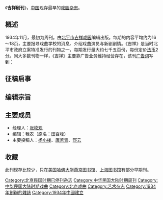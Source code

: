 《'''吉祥剧刊'''》，[[中国|中国]]现存最早的[[戏园|戏园]][[杂志|杂志]]。

==概述==
1934年11月，最初为周刊。由[[北平市|北平市]][[吉祥戏园|吉祥戏园]]编辑出版。每期的内容平均约为16～18页，主要报导戏曲学校的消息、介绍戏曲演员与新剧剧情。《吉祥》是当时北平市政府立案特准发行的刊物之一，每期发行量大约七千五百份，每份定价[[法币|法币]]2分。同大多数刊物一样，《吉祥》主要靠广告业务维持经营存在，该刊[[广告词|广告词]]写到：{{quote|
本院地处繁华中枢，为人人必履之场。本刊为人人必阅之物，每月可销三万份以上，用刊广告，效力之大初驾乎新闻纸之上。
}}

==征稿启事==
{{quote|
本刊之发行，在平市尚属创举，实为弘扬国剧学术之惟一刊物。凡有关于戏剧之讨论，如戏剧沿革、学术评论、名伶轶闻等稿见惠者，均所欢迎。
}}

==编辑宗旨==
{{quote|
本刊对观众们服务完全是义务的，不是为谋利而生长的、本刊是载明戏剧说明与剧中情节、本刊每期均刊有名伶照片，能间接看到演员的庐山真面、本刊的特点就是造成演员的伟绩，推进艺术的成功、并不是捧角，更不是渔利，就是有戏目便载明，有消息便报告，每星期出版一次。
}}

==主要成员==
*经理人：[[张枚观|张枚观]]
*编辑：我农（原名：[[田百峰|田百峰]]）
*主要投稿人：[[杨小楼|杨小楼]]、[[唐若青|唐若青]]、[[野云|野云]]

==收藏==
此刊现存比较少，只在[[美国|美国]][[哈佛燕京图书馆|哈佛大学燕京图书馆]]、[[上海图书馆|上海图书馆]]有部分早期刊。

[[Category:北京民国时期已停刊杂志|Category:北京民国时期已停刊杂志]]
[[Category:中华民国大陆时期周刊|Category:中华民国大陆时期周刊]]
[[Category:中华民国大陆时期戏曲|Category:中华民国大陆时期戏曲]]
[[Category:北京戏曲|Category:北京戏曲]]
[[Category:艺术杂志|Category:艺术杂志]]
[[Category:1934年創辦的雜誌|Category:1934年創辦的雜誌]]
[[Category:1934年中國建立|Category:1934年中國建立]]